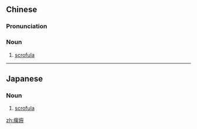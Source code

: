 {{also|瘰疬}}
==Chinese==
{{zh-forms|s=瘰疬}}

===Pronunciation===
{{zh-pron
|m=luǒlì
|c=lo2 lik6
|cat=n
}}

===Noun===
{{zh-noun}}

# {{lb|zh|TCM|diseases}} [[scrofula]]

----

==Japanese==
{{ja-kanjitab|るい|れき|yomi=o}}

===Noun===
{{ja-noun|るいれき}}

# {{lb|ja|pathology|sort=るいれき}} [[scrofula]]

[[zh:瘰癧]]